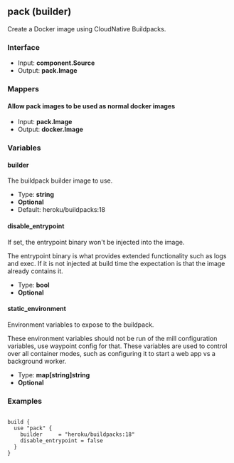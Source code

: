 ## pack (builder)

Create a Docker image using CloudNative Buildpacks.

### Interface

- Input: **component.Source**
- Output: **pack.Image**

### Mappers

#### Allow pack images to be used as normal docker images

- Input: **pack.Image**
- Output: **docker.Image**

### Variables

#### builder

The buildpack builder image to use.

- Type: **string**
- **Optional**
- Default: heroku/buildpacks:18

#### disable_entrypoint

If set, the entrypoint binary won't be injected into the image.

The entrypoint binary is what provides extended functionality such as logs and exec. If it is not injected at build time the expectation is that the image already contains it.

- Type: **bool**
- **Optional**

#### static_environment

Environment variables to expose to the buildpack.

These environment variables should not be run of the mill configuration variables, use waypoint config for that. These variables are used to control over all container modes, such as configuring it to start a web app vs a background worker.

- Type: **map[string]string**
- **Optional**

### Examples

```

build {
  use "pack" {
	builder     = "heroku/buildpacks:18"
	disable_entrypoint = false
  }
}

```
